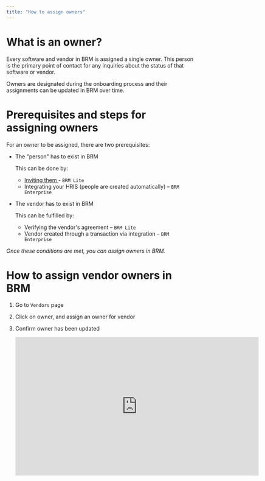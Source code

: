 ```yaml
---
title: "How to assign owners"
---
```


# What is an owner?

Every software and vendor in BRM is assigned a single owner. This person is the primary point of contact for any inquiries about the status of that software or vendor.

Owners are designated during the onboarding process and their assignments can be updated in BRM over time.

# Prerequisites and steps for assigning owners 

For an owner to be assigned, there are two prerequisites:

- The "person" has to exist in BRM

  This can be done by:
  - [Inviting them ](https://support.brm.ai/articles/2035547931-how-to-add-a-user-in-brm)- `BRM Lite`
  - Integrating your HRIS (people are created automatically) – `BRM Enterprise`
- The vendor has to exist in BRM

  This can be fulfilled by:
  - Verifying the vendor's agreement – `BRM Lite `
  - Vendor created through a transaction via integration – `BRM Enterprise `

_Once these conditions are met, you can assign owners in BRM._

# How to assign vendor owners in BRM 

1. Go to `Vendors` page
2. Click on owner, and assign an owner for vendor
3. Confirm owner has been updated

   <iframe width="640" height="364" src="https://www.loom.com/embed/7e70d6c8e06f49be99d1265144efea08?sid=ad92aa2f-ac38-41c2-824b-ee42ac013af9" frameborder="0" webkitallowfullscreen mozallowfullscreen allowfullscreen />

# How to assign software owners in BRM 

1. Go to the `Software` page
2. Click on owner, and assign an owner for vendor
3. Confirm owner has been updated

<iframe width="640" height="426" src="https://www.loom.com/embed/8002156efb6f41fe9efa5615aa04b212?sid=d58cc7ee-4099-4a1e-94e3-6bc474170271" frameborder="0" webkitallowfullscreen mozallowfullscreen allowfullscreen />

<Info>
  Tool ownership avaliable on BRM Enterprise.
</Info>